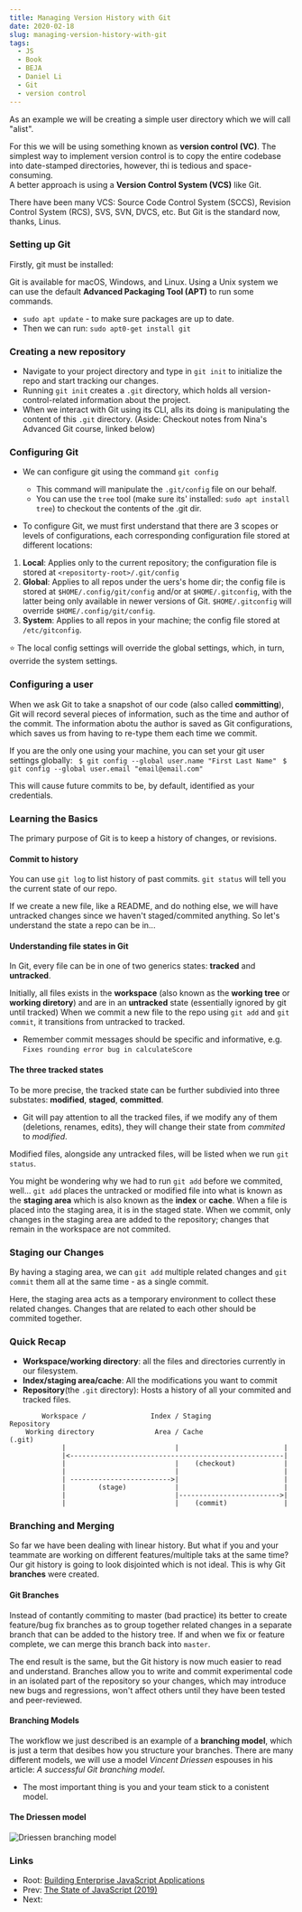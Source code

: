 ```yaml
---
title: Managing Version History with Git
date: 2020-02-18
slug: managing-version-history-with-git
tags:
  - JS
  - Book
  - BEJA
  - Daniel Li
  - Git
  - version control
---
```


As an example we will be creating a simple user directory which we will call "alist".

For this we will be using something known as **version control (VC)**. The simplest way to implement version control is to copy the entire codebase into date-stamped directories, however, thi is tedious and space-consuming.  
A better approach is using a **Version Control System (VCS)** like Git.

There have been many VCS: Source Code Control System (SCCS), Revision Control System (RCS), SVS, SVN, DVCS, etc. But Git is the standard now, thanks, Linus.

### Setting up Git
Firstly, git must be installed:

Git is available for macOS, Windows, and Linux. Using a Unix system we can use the default **Advanced Packaging Tool (APT)** to run some commands.
- `sudo apt update` - to make sure packages are up to date.
- Then we can run: `sudo apt0-get install git`

### Creating a new repository
- Navigate to your project directory and type in `git init` to initialize the repo and start tracking our changes.
- Running `git init` creates a `.git` directory, which holds all version-control-related information about the project.
- When we interact with Git using its CLI, alls its doing is manipulating the content of this `.git` directory. (Aside: Checkout notes from Nina's Advanced Git course, linked below)

### Configuring Git
- We can configure git using the command `git config`
    - This command will manipulate the `.git/config` file on our behalf.
    - You can use the `tree` tool (make sure its' installed: `sudo apt install tree`) to checkout the contents of the .git dir.

- To configure Git, we must first understand that there are 3 scopes or levels of configurations, each corresponding configuration file stored at different locations:
1. **Local**: Applies only to the current repository; the configuration file is stored at `<repositorty-root>/.git/config`
2. **Global**: Applies to all repos under the uers's home dir; the config file is stored at `$HOME/.config/git/config` and/or at `$HOME/.gitconfig`, with the latter being only available in newer versions of Git. `$HOME/.gitconfig` will override `$HOME/.config/git/config`.
3. **System**: Applies to all repos in your machine; the config file stored at `/etc/gitconfig`.

⭐ The local config settings will override the global settings, which, in turn, override the system settings.

### Configuring a user
When we ask Git to take a snapshot of our code (also called **committing**), Git will record several pieces of information, such as the time and author of the commit. The information abotu the author is saved as Git configurations, which saves us from having to re-type them each time we commit.

If you are the only one using your machine, you can set your git user settings globally:
` $ git config --global user.name "First Last Name"` 
` $ git config --global user.email "email@email.com"`

This will cause future commits to be, by default, identified as your credentials.

### Learning the Basics
The primary purpose of Git is to keep a history of changes, or revisions.

#### Commit to history
You can use `git log` to list history of past commits.
`git status` will tell you the current state of our repo.

If we create a new file, like a README, and do nothing else, we will have untracked changes since we haven't staged/commited anything. So let's understand the state a repo can be in...

#### Understanding file states in Git
In Git, every file can be in one of two generics states: **tracked** and **untracked**.

Initially, all files exists in the **workspace** (also known as the **working tree** or **working diretory**) and are in an **untracked** state (essentially ignored by git until tracked)
When we commit a new file to the repo using `git add` and `git commit`, it transitions from untracked to tracked.
- Remember commit messages should be specific and informative, e.g. `Fixes rounding error bug in calculateScore`

#### The three tracked states
To be more precise, the tracked state can be further subdivied into three substates: **modified**, **staged**, **committed**.
- Git will pay attention to all the tracked files, if we modify any of them (deletions, renames, edits), they will change their state from *commited* to *modified*.

Modified files, alongside any untracked files, will be listed when we run `git status`.

You might be wondering why we had to run `git add` before we commited, well...
`git add` places the untracked or modified file into what is known as the **staging area** which is also known as the **index** or **cache**. When a file is placed into the staging area, it is in the staged state. When we commit, only changes in the staging area are added to the repository; changes that remain in the workspace are not commited.

### Staging our Changes
By having a staging area, we can `git add` multiple related changes and `git commit` them all at the same time - as a single commit. 

Here, the staging area acts as a temporary environment to collect these related changes. Changes that are related to each other should be commited together.

### Quick Recap
- **Workspace/working directory**: all the files and directories currently in our filesystem.
- **Index/staging area/cache**: All the modifications you want to commit
- **Repository**(the `.git` directory): Hosts a history of all your commited and tracked files.

```
        Workspace /                Index / Staging              Repository 
    Working directory               Area / Cache                  (.git)
             |                           |                          |
             |<-----------------------------------------------------|
             |                           |    (checkout)            |
             |                           |                          |
             | ------------------------->|                          |
             |        (stage)            |                          |
             |                           |------------------------->|
             |                           |    (commit)              |
```

### Branching and Merging
So far we have been dealing with linear history. But what if you and your teammate are working on different features/multiple taks at the same time? Our git history is going to look disjointed which is not ideal. This is why Git **branches** were created.

#### Git Branches
Instead of contantly commiting to master (bad practice) its better to create feature/bug fix branches as to group together related changes in a separate branch that can be added to the history tree. If and when we fix or feature complete, we can merge this branch back into `master`.

The end result is the same, but the Git history is now much easier to read and understand. Branches allow you to write and commit experimental code in an isolated part of the repository so your changes, which may introduce new bugs and regressions, won't affect others until they have been tested and peer-reviewed.

#### Branching Models
The workflow we just described is an example of a **branching model**, which is just a term that desibes how you structure your branches. There are many different models, we will use a model *Vincent Driessen* espouses in his article: *A successful Git branching model*.
- The most important thing is you and your team stick to a conistent model.

#### The Driessen model
![Driessen branching model](./driessen-branching-model.png)



### Links
- Root: [Building Enterprise JavaScript Applications](/building-enterprise-javascript-applications)
- Prev: [The State of JavaScript (2019)](/the-state-of-javascript)
- Next: 